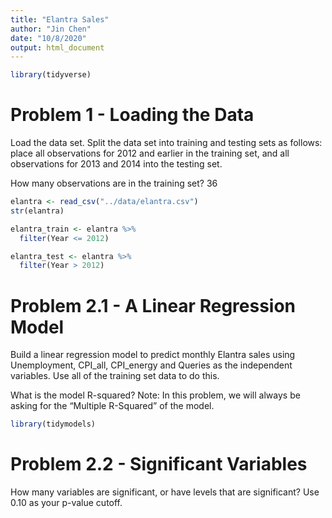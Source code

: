 ```yaml
---
title: "Elantra Sales"
author: "Jin Chen"
date: "10/8/2020"
output: html_document
---
```

```r
library(tidyverse)
```


# Problem 1 - Loading the Data

Load the data set. Split the data set into training and testing sets as follows: place all observations for 2012 and earlier in the training set, and all observations for 2013 and 2014 into the testing set.

How many observations are in the training set? 36

```r
elantra <- read_csv("../data/elantra.csv")
str(elantra)

elantra_train <- elantra %>% 
  filter(Year <= 2012)

elantra_test <- elantra %>% 
  filter(Year > 2012)

```

# Problem 2.1 - A Linear Regression Model

Build a linear regression model to predict monthly Elantra sales using Unemployment, CPI_all, CPI_energy and Queries as the independent variables. Use all of the training set data to do this.

What is the model R-squared? Note: In this problem, we will always be asking for the "Multiple R-Squared" of the model.

```r
library(tidymodels)


```


# Problem 2.2 - Significant Variables
How many variables are significant, or have levels that are significant? Use 0.10 as your p-value cutoff.